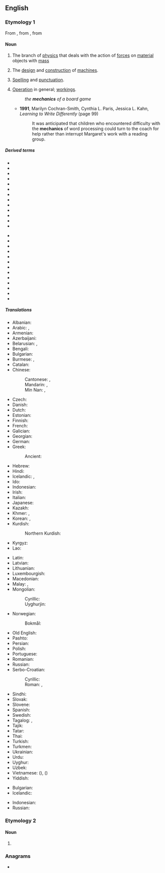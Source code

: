 ==English==
{{wikipedia}}

===Etymology 1===
From {{der|en|la|mechanicus}}, from {{der|en|grc|μηχανικός}}, from {{m|grc|μηχανή||machine, tool}}

====Noun====
{{en-noun|-}}

# {{lb|en|physics}} The branch of [[physics]] that deals with the action of [[force]]s on [[material]] objects with [[mass]]
# The [[design]] and [[construction]] of [[machine]]s.
# {{lb|en|writing}} [[spelling|Spelling]] and [[punctuation]].
# [[operation|Operation]] in general; [[workings]].
#: ''the '''mechanics''' of a board game''
#* '''1991''', Marilyn Cochran-Smith, Cynthia L. Paris, Jessica L. Kahn, ''Learning to Write Differently'' (page 99)
#*: It was anticipated that children who encountered difficulty with the '''mechanics''' of word processing could turn to the coach for help rather than interrupt Margaret's work with a reading group.

=====Derived terms=====
{{rel-top|Derived terms}}
* {{l|en|aeromechanics}}
* {{l|en|analytic mechanics}}
* {{l|en|biomechanics}}
* {{l|en|body mechanics}}
* {{l|en|celestial mechanics}}
* {{l|en|classical mechanics}}
* {{l|en|electromechanics}}
* {{l|en|fluid mechanics}}
* {{l|en|gas mechanics}}
* {{l|en|hereditary mechanics}}
* {{l|en|hydromechanics}}
* {{l|en|magnetomechanics}}
* {{l|en|matrix mechanics}}
{{rel-mid}}
* {{l|en|micromechanics}}
* {{l|en|molecular mechanics}}
* {{l|en|Newtonian mechanics}}
* {{l|en|nonquantum mechanics}}
* {{l|en|nonrelativistic mechanics}}
* {{l|en|particle mechanics}}
* {{l|en|quantum mechanics}}
* {{l|en|rational mechanics}}
* {{l|en|relativistic mechanics}}
* {{l|en|rock mechanics}}
* {{l|en|soil mechanics}}
* {{l|en|statistical mechanics}}
* {{l|en|wave mechanics}}
{{rel-bottom}}

=====Translations=====
{{trans-top|a branch of physics}}
* Albanian: {{t+|sq|mekanikë|f}}
* Arabic: {{t+|ar|مِيكَانِيكَا|f|tr=mikānikā}}, {{t|ar|مِيكَانِيكِيَّة|f}}
* Armenian: {{t+|hy|մեխանիկա}}
* Azerbaijani: {{t|az|mexanika}}
* Belarusian: {{t|be|меха́ніка|f}}, {{t|be|мэха́ніка|f}}
* Bengali: {{t|bn|বলবিজ্ঞান}}
* Bulgarian: {{t+|bg|меха́ника|f}}
* Burmese: {{t|my|စက်ပြင်}}, {{t|my|မက္ကင်းနစ်}}
* Catalan: {{t+|ca|mecànica|f}}
* Chinese:
*: Cantonese: {{t|yue|力學}}, {{t|yue|力学|tr=lik6 hok6}}
*: Mandarin: {{t+|cmn|力學}}, {{t+|cmn|力学|tr=lìxué}}
*: Min Nan: {{t+|nan|力學}}, {{t|nan|力学|tr=le̍k-ha̍k}}
* Czech: {{t+|cs|mechanika|f}}
* Danish: {{t|da|mekanik|c}}
* Dutch: {{t+|nl|mechanica|f}}
* Estonian: {{t|et|mehaanika}}
* Finnish: {{t+|fi|mekaniikka}}
* French: {{t+|fr|mécanique|f}}
* Galician: {{t+|gl|mecánica}}
* Georgian: {{t|ka|მექანიკა}}
* German: {{t+|de|Mechanik|f}}
* Greek: {{t+|el|μηχανική|f}}
*: Ancient: {{t|grc|μηχανική|f}}
* Hebrew: {{t+|he|מֶכָנִיקָה|f|tr=mekhaniká}}
* Hindi: {{t+|hi|यांत्रिकी|f}}
* Icelandic: {{t|is|aflfræði|f}}, {{t|is|kraftfræði|f}}
* Ido: {{t+|io|mekaniko}}
* Indonesian: {{t+|id|mekanika}}
* Irish: {{t|ga|meicnic|f}}
* Italian: {{t+|it|meccanica|f}}
* Japanese: {{t+|ja|力学|tr=りきがく, rikigaku}}
* Kazakh: {{t|kk|механика}}
* Khmer: {{t|km|យន្តសិក្សា}}, {{t|km|យន្តសាស្ត្រ}}
* Korean: {{t+|ko|역학(力學)}}, {{t|ko|력학(力學)}} {{qualifier|North Korea}}
* Kurdish:
*: Northern Kurdish: {{t+|kmr|mekanîk}}
* Kyrgyz: {{t|ky|механика}}
* Lao: {{t+|lo|ກົນລະສາດ}}
{{trans-mid}}
* Latin: {{t|la|mēchanicus|m}}
* Latvian: {{t|lv|mehānika|f}}
* Lithuanian: {{t|lt|mechanika|f}}
* Luxembourgish: {{t|lb|Mechanik|f}}
* Macedonian: {{t|mk|механика|f}}
* Malay: {{t|ms|kaji daya}}, {{t|ms|mekanik}}
* Mongolian:
*: Cyrillic: {{t+|mn|механик}}
*: Uyghurjin: {{t|mn|ᠮᠧᠬᠠᠨᠢᠭ}}
* Norwegian: {{t|no|mekanikk}}
*: Bokmål: {{t|nb|mekanikk|m}}
* Old English: {{t|ang|weorccræft|m}}
* Pashto: {{t|ps|ميخانيک|m|tr=mexāník}}
* Persian: {{t+|fa|مکانیک|tr=mekânik}}
* Polish: {{t+|pl|mechanika|f}}
* Portuguese: {{t+|pt|mecânica|f}}
* Romanian: {{t+|ro|mecanică|f}}
* Russian: {{t+|ru|меха́ника|f}}
* Serbo-Croatian:
*: Cyrillic: {{t|sh|механика|f}}
*: Roman: {{t+|sh|mehànika|f}}, 
* Sindhi: {{t+|sd|ميڪانيات|f}}
* Slovak: {{t|sk|mechanika|f}}
* Slovene: {{t+|sl|mehanika|f}}
* Spanish: {{t+|es|mecánica|f}}
* Swedish: {{t+|sv|mekanik|c}}
* Tagalog: {{t|tl|sigwasan}}, {{t|tl|dalubsigwasan}}
* Tajik: {{t|tg|механика}}
* Tatar: {{t|tt|механика}}
* Thai: {{t+|th|กลศาสตร์}}
* Turkish: {{t+|tr|mekanik}}
* Turkmen: {{t|tk|mehanika}}
* Ukrainian: {{t|uk|меха́ніка|f}}
* Urdu: {{t|ur|میکانیات|tr=mekāniyāt|p}}
* Uyghur: {{t|ug|مېخانىكا}}
* Uzbek: {{t+|uz|mexanika}}
* Vietnamese: {{t|vi|lực học}} ({{t|vi|力學}}), {{t|vi|cơ học}} ({{t|vi|機學}})
* Yiddish: {{t|yi|מעכאַניק}}
{{trans-bottom}}

{{trans-top|the design and construction of machines}}
* Bulgarian: {{t|bg|машинострое́не|n}}
* Icelandic: {{t|is|vélfræði|f}}
{{trans-mid}}
* Indonesian: {{t+|id|mekanika}}
* Russian: {{t+|ru|машинострое́ние|n}}
{{trans-bottom}}

===Etymology 2===

====Noun====
{{head|en|noun form}}

# {{plural of|en|mechanic}}

===Anagrams===
* {{anagrams|en|a=accehimns|mischance}}